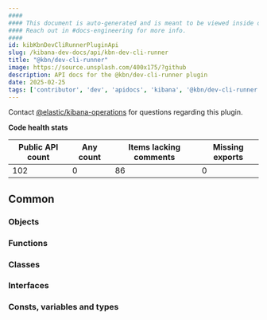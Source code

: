 ```yaml
---
####
#### This document is auto-generated and is meant to be viewed inside our experimental, new docs system.
#### Reach out in #docs-engineering for more info.
####
id: kibKbnDevCliRunnerPluginApi
slug: /kibana-dev-docs/api/kbn-dev-cli-runner
title: "@kbn/dev-cli-runner"
image: https://source.unsplash.com/400x175/?github
description: API docs for the @kbn/dev-cli-runner plugin
date: 2025-02-25
tags: ['contributor', 'dev', 'apidocs', 'kibana', '@kbn/dev-cli-runner']
---
```




Contact [@elastic/kibana-operations](https://github.com/orgs/elastic/teams/kibana-operations) for questions regarding this plugin.

**Code health stats**

| Public API count  | Any count | Items lacking comments | Missing exports |
|-------------------|-----------|------------------------|-----------------|
| 102 | 0 | 86 | 0 |

## Common

### Objects
<DocDefinitionList data={kbnDevCliRunnerObj.common.objects}/>

### Functions
<DocDefinitionList data={kbnDevCliRunnerObj.common.functions}/>

### Classes
<DocDefinitionList data={kbnDevCliRunnerObj.common.classes}/>

### Interfaces
<DocDefinitionList data={kbnDevCliRunnerObj.common.interfaces}/>

### Consts, variables and types
<DocDefinitionList data={kbnDevCliRunnerObj.common.misc}/>

